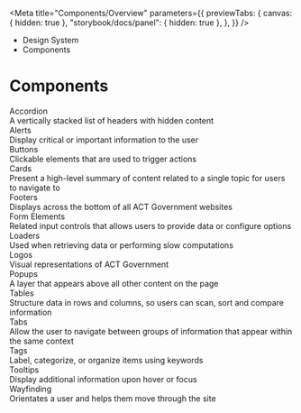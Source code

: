 
<Meta
	title="Components/Overview"
	parameters={{
		previewTabs: {
			canvas: { hidden: true },
			"storybook/docs/panel": { hidden: true },
		},
	}}
/>

<div className="act-docs-container">
	<Masthead />
	<div className="act-flex act-flex-light-purple">
		<div className="act-flex__container act-flex__container-padding-trim">
			<div className="act-flex__grid">
				<div className="act-flex__row">
					<div className="act-col act-col-sm-12">
						<div className="act-box">
							<div className="act-breadcrumbs">
								<ul className="act-breadcrumbs__container">
									<li className="act-breadcrumbs__crumb act-h6">
										<LinkTo
											className="act-breadcrumbs__crumb__link"
											kind="system-introduction--page"
										>
											Design System <i className="fa-solid fa-angle-right"></i>
										</LinkTo>
									</li>
									<li className="act-breadcrumbs__crumb act-h6">
										<LinkTo
											className="act-breadcrumbs__crumb__link"
											kind="components-overview--page"
										>
											Components <i className="fa-solid fa-angle-right"></i>
										</LinkTo>
									</li>
								</ul>
							</div>
							<h1>Components</h1>
						</div>
					</div>
				</div>
			</div>
		</div>
	</div>
	<div className="act-flex">
		<div className="act-flex__container">
			<div className="act-flex__grid">
				<div className="act-flex__row">
					<div className="act-col act-col-sm-12">
						<div className="act-box">
							<div className="act-card-grid">
								<LinkTo
									className="act-card act-card__primary act-card__feature--icon"
									kind="components-accordion-details--page"
								>
									<div class="act-card__container">
										<div class="act-card__content">
											<div class="act-card__icon">
												<i class="fa-solid fa-rectangle-list"></i>
											</div>
											<div class="act-card__title">Accordion</div>
											<div class="act-card__description">A vertically stacked list of headers with hidden content</div>
											<div class="act-card__cta">
												<i class="fa-solid fa-arrow-right"></i>
											</div>
										</div>
									</div>
								</LinkTo>
								<LinkTo
									className="act-card act-card__primary act-card__feature--icon"
									kind="components-alerts-global-alert--default"
								>
									<div class="act-card__container">
										<div class="act-card__content">
											<div class="act-card__icon">
												<i class="fa-solid fa-triangle-exclamation"></i>
											</div>
											<div class="act-card__title">Alerts</div>
											<div class="act-card__description">Display critical or important information to the user</div>
											<div class="act-card__cta">
												<i class="fa-solid fa-arrow-right"></i>
											</div>
										</div>
									</div>
								</LinkTo>
								<LinkTo
									className="act-card act-card__primary act-card__feature--icon"
									kind="components-alerts-global-alert--default"
								>
									<div class="act-card__container">
										<div class="act-card__content">
											<div class="act-card__icon">
												<i class="fa-solid fa-circle-dot"></i>
											</div>
											<div class="act-card__title">Buttons</div>
											<div class="act-card__description">Clickable elements that are used to trigger actions</div>
											<div class="act-card__cta">
												<i class="fa-solid fa-arrow-right"></i>
											</div>
										</div>
									</div>
								</LinkTo>
								<LinkTo
									className="act-card act-card__primary act-card__feature--icon"
									kind="components-alerts-global-alert--default"
								>
									<div class="act-card__container">
										<div class="act-card__content">
											<div class="act-card__icon">
												<i class="fa-solid fa-object-group"></i>
											</div>
											<div class="act-card__title">Cards</div>
											<div class="act-card__description">Present a high-level summary of content related to a single topic for users to navigate to</div>
											<div class="act-card__cta">
												<i class="fa-solid fa-arrow-right"></i>
											</div>
										</div>
									</div>
								</LinkTo>
								<LinkTo
									className="act-card act-card__primary act-card__feature--icon"
									kind="components-alerts-global-alert--default"
								>
									<div class="act-card__container">
										<div class="act-card__content">
											<div class="act-card__icon">
												<i class="fa-solid fa-shoe-prints"></i>
											</div>
											<div class="act-card__title">Footers</div>
											<div class="act-card__description">Displays across the bottom of all ACT Government websites</div>
											<div class="act-card__cta">
												<i class="fa-solid fa-arrow-right"></i>
											</div>
										</div>
									</div>
								</LinkTo>
								<LinkTo
									className="act-card act-card__primary act-card__feature--icon"
									kind="components-form-elements-structure--default"
								>
									<div class="act-card__container">
										<div class="act-card__content">
											<div class="act-card__icon">
												<i class="fa-solid fa-keyboard"></i>
											</div>
											<div class="act-card__title">Form Elements</div>
											<div class="act-card__description">Related input controls that allows users to provide data or configure options</div>
											<div class="act-card__cta">
												<i class="fa-solid fa-arrow-right"></i>
											</div>
										</div>
									</div>
								</LinkTo>
								<LinkTo
									className="act-card act-card__primary act-card__feature--icon"
									kind="components-form-elements-structure--default"
								>
									<div class="act-card__container">
										<div class="act-card__content">
											<div class="act-card__icon">
												<i class="fa-solid fa-spinner"></i>
											</div>
											<div class="act-card__title">Loaders</div>
											<div class="act-card__description">Used when retrieving data or performing slow computations</div>
											<div class="act-card__cta">
												<i class="fa-solid fa-arrow-right"></i>
											</div>
										</div>
									</div>
								</LinkTo>
								<LinkTo
									className="act-card act-card__primary act-card__feature--icon"
									kind="components-logos-act-government--horizontal"
								>
									<div class="act-card__container">
										<div class="act-card__content">
											<div class="act-card__icon">
												<i class="fa-solid fa-masks-theater"></i>
											</div>
											<div class="act-card__title">Logos</div>
											<div class="act-card__description">Visual representations of ACT Government</div>
											<div class="act-card__cta">
												<i class="fa-solid fa-arrow-right"></i>
											</div>
										</div>
									</div>
								</LinkTo>
								<LinkTo
									className="act-card act-card__primary act-card__feature--icon"
									kind="components-logos-act-government--horizontal"
								>
									<div class="act-card__container">
										<div class="act-card__content">
											<div class="act-card__icon">
												<i class="fa-solid fa-window-restore"></i>
											</div>
											<div class="act-card__title">Popups</div>
											<div class="act-card__description">A layer that appears above all other content on the page</div>
											<div class="act-card__cta">
												<i class="fa-solid fa-arrow-right"></i>
											</div>
										</div>
									</div>
								</LinkTo>
								<LinkTo
									className="act-card act-card__primary act-card__feature--icon"
									kind="components-logos-act-government--horizontal"
								>
									<div class="act-card__container">
										<div class="act-card__content">
											<div class="act-card__icon">
												<i class="fa-solid fa-table"></i>
											</div>
											<div class="act-card__title">Tables</div>
											<div class="act-card__description">Structure data in rows and columns, so users can scan, sort and compare information</div>
											<div class="act-card__cta">
												<i class="fa-solid fa-arrow-right"></i>
											</div>
										</div>
									</div>
								</LinkTo>
								<LinkTo
									className="act-card act-card__primary act-card__feature--icon"
									kind="components-logos-act-government--horizontal"
								>
									<div class="act-card__container">
										<div class="act-card__content">
											<div class="act-card__icon">
												<i class="fa-solid fa-window-maximize"></i>
											</div>
											<div class="act-card__title">Tabs</div>
											<div class="act-card__description">Allow the user to navigate between groups of information that appear within the same context</div>
											<div class="act-card__cta">
												<i class="fa-solid fa-arrow-right"></i>
											</div>
										</div>
									</div>
								</LinkTo>
								<LinkTo
									className="act-card act-card__primary act-card__feature--icon"
									kind="components-logos-act-government--horizontal"
								>
									<div class="act-card__container">
										<div class="act-card__content">
											<div class="act-card__icon">
												<i class="fa-solid fa-tag"></i>
											</div>
											<div class="act-card__title">Tags</div>
											<div class="act-card__description">Label, categorize, or organize items using keywords</div>
											<div class="act-card__cta">
												<i class="fa-solid fa-arrow-right"></i>
											</div>
										</div>
									</div>
								</LinkTo>
								<LinkTo
									className="act-card act-card__primary act-card__feature--icon"
									kind="components-logos-act-government--horizontal"
								>
									<div class="act-card__container">
										<div class="act-card__content">
											<div class="act-card__icon">
												<i class="fa-solid fa-circle-info"></i>
											</div>
											<div class="act-card__title">Tooltips</div>
											<div class="act-card__description">Display additional information upon hover or focus</div>
											<div class="act-card__cta">
												<i class="fa-solid fa-arrow-right"></i>
											</div>
										</div>
									</div>
								</LinkTo>
								<LinkTo
									className="act-card act-card__primary act-card__feature--icon"
									kind="components-logos-act-government--horizontal"
								>
									<div class="act-card__container">
										<div class="act-card__content">
											<div class="act-card__icon">
												<i class="fa-solid fa-diamond-turn-right"></i>
											</div>
											<div class="act-card__title">Wayfinding</div>
											<div class="act-card__description">Orientates a user and helps them move through the site</div>
											<div class="act-card__cta">
												<i class="fa-solid fa-arrow-right"></i>
											</div>
										</div>
									</div>
								</LinkTo>
							</div>
						</div>
					</div>
				</div>
			</div>
		</div>
	</div>
	<AoC />
	<Footer />
</div>
